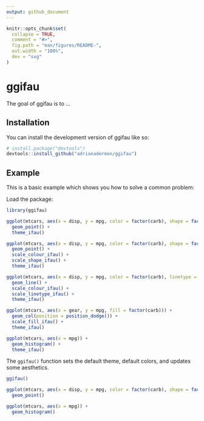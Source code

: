 ```yaml
---
output: github_document
---
```


<!-- README.md is generated from README.Rmd. Please edit that file -->

```r
knitr::opts_chunk$set(
  collapse = TRUE,
  comment = "#>",
  fig.path = "man/figures/README-",
  out.width = "100%",
  dev = "svg"
)
```

# ggifau

<!-- badges: start -->
<!-- badges: end -->

The goal of ggifau is to ...

## Installation

You can install the development version of ggifau like so:

``` r
# install.package("devtools")
devtools::install_github("adrianadermon/ggifau")
```

## Example

This is a basic example which shows you how to solve a common problem:

Load the package:
```r
library(ggifau)
```

```r
ggplot(mtcars, aes(x = disp, y = mpg, color = factor(carb), shape = factor(carb))) +
  geom_point() +
  theme_ifau()
```

```r
ggplot(mtcars, aes(x = disp, y = mpg, color = factor(carb), shape = factor(carb))) +
  geom_point() +
  scale_colour_ifau() +
  scale_shape_ifau() +
  theme_ifau()
```

```r
ggplot(mtcars, aes(x = disp, y = mpg, color = factor(carb), linetype = factor(carb))) +
  geom_line() +
  scale_colour_ifau() +
  scale_linetype_ifau() +
  theme_ifau()
```

```r
ggplot(mtcars, aes(x = gear, y = mpg, fill = factor(carb))) +
  geom_col(position = position_dodge()) +
  scale_fill_ifau() +
  theme_ifau()
```

```r
ggplot(mtcars, aes(x = mpg)) +
  geom_histogram() +
  theme_ifau()
```


The `ggifau()` function sets the default theme, default colors, and updates some aesthetics.
```r
ggifau()

ggplot(mtcars, aes(x = disp, y = mpg, color = factor(carb), shape = factor(carb))) +
  geom_point()
```

```r
ggplot(mtcars, aes(x = mpg)) +
  geom_histogram()
```
